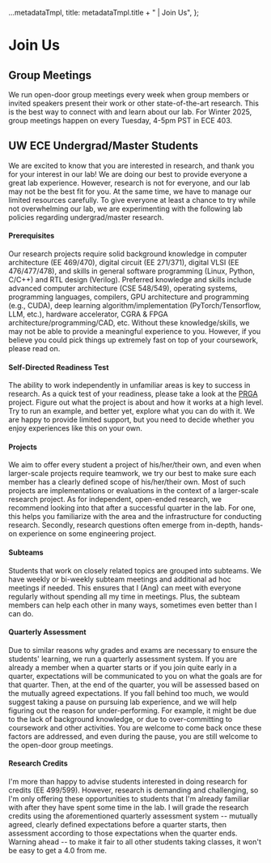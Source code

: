 
  ...metadataTmpl,
  title: metadataTmpl.title + " | Join Us",
};

<DefaulMDX>

# Join Us

## Group Meetings

We run open-door group meetings every week when group members or invited
speakers present their work or other state-of-the-art research.
This is the best way to connect with and learn about our lab.
For Winter 2025, group meetings happen on every Tuesday, 4-5pm PST in ECE 403.

## UW ECE Undergrad/Master Students

We are excited to know that you are interested in research, and thank you
for your interest in our lab!
We are doing our best to provide everyone a great lab experience.
However, research is not for everyone, and our lab may not be the best fit for
you.
At the same time, we have to manage our limited resources carefully.
To give everyone at least a chance to try while not overwhelming our lab, we
are experimenting with the following lab policies regarding undergrad/master
research.

#### Prerequisites

Our research projects require solid background knowledge in
computer architecture (EE 469/470), digital circuit (EE 271/371), digital
VLSI (EE 476/477/478), and skills in general software programming (Linux,
Python, C/C++) and RTL design (Verilog).
Preferred knowledge and skills include advanced computer architecture (CSE
548/549), operating systems, programming languages, compilers, GPU
architecture and programming (e.g., CUDA), deep learning
algorithm/implementation (PyTorch/Tensorflow, LLM, etc.), hardware
accelerator, CGRA & FPGA architecture/programming/CAD, etc.
Without these knowledge/skills, we may not be able to provide a
meaningful experience to you.
However, if you believe you could pick things up extremely fast on top of
your coursework, please read on.

#### Self-Directed Readiness Test

The ability to work independently in unfamiliar areas is key to success in
research.
As a quick test of your readiness, please take a look at the
[PRGA](https://parallel.princeton.edu/prga/) project.
Figure out what the project is about and how it works at a high level. 
Try to run an example, and better yet, explore what you can do with it.
We are happy to provide limited support, but you need to decide whether you
enjoy experiences like this on your own.

#### Projects

We aim to offer every student a project of his/her/their own, and even when
larger-scale projects require teamwork, we try our best to make sure each
member has a clearly defined scope of his/her/their own.
Most of such projects are implementations or evaluations in the context of
a larger-scale research project.
As for independent, open-ended research, we recommend looking into that after
a successful quarter in the lab.
For one, this helps you familiarize with the area and the infrastructure for
conducting research.
Secondly, research questions often emerge from in-depth, hands-on experience
on some engineering project.

#### Subteams

Students that work on closely related topics are grouped into subteams.
We have weekly or bi-weekly subteam meetings and additional ad hoc meetings
if needed.
This ensures that I (Ang) can meet with everyone regularly without spending
all my time in meetings.
Plus, the subteam members can help each other in many ways, sometimes even
better than I can do.

#### Quarterly Assessment

Due to similar reasons why grades and exams are necessary to ensure the
students' learning, we run a quarterly assessment system.
If you are already a member when a quarter starts or if you join quite early
in a quarter, expectations will be communicated to you on what the goals are
for that quarter.
Then, at the end of the quarter, you will be assessed based on the mutually
agreed expectations.
If you fall behind too much, we would suggest taking a pause on pursuing lab
experience, and we will help figuring out the reason for under-performing.
For example, it might be due to the lack of background knowledge, or due to
over-committing to coursework and other activities.
You are welcome to come back once these factors are addressed, and even during
the pause, you are still welcome to the open-door group meetings.

#### Research Credits

I'm more than happy to advise students interested in doing research for
credits (EE 499/599).
However, research is demanding and challenging, so I'm only offering these
opportunities to students that I'm already familiar with after they have
spent some time in the lab.
I will grade the research credits using the aforementioned quarterly
assessment system -- mutually agreed, clearly defined expectations before a
quarter starts, then assessment according to those expectations when the
quarter ends.
Warning ahead -- to make it fair to all other students taking classes, it
won't be easy to get a 4.0 from me.

</DefaulMDX>